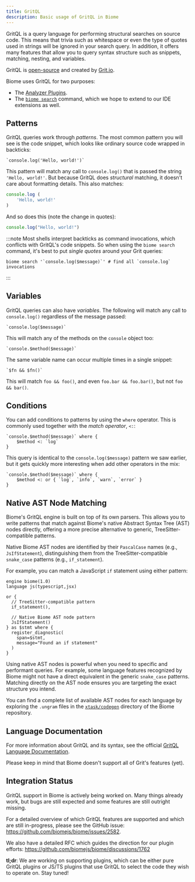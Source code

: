 ```yaml
---
title: GritQL
description: Basic usage of GritQL in Biome
---
```


GritQL is a query language for performing structural searches on source code.
This means that trivia such as whitespace or even the type of quotes used in
strings will be ignored in your search query. In addition, it offers many
features that allow you to query syntax structure such as snippets, matching,
nesting, and variables.

GritQL is [open-source](https://github.com/getgrit/gritql/) and created by [Grit.io](https://grit.io/).

Biome uses GritQL for two purposes:

- The [Analyzer Plugins](/linter/plugins).
- The [`biome search`](/reference/cli/#biome-search) command, which we hope to
  extend to our IDE extensions as well.

## Patterns

GritQL queries work through _patterns_. The most common pattern you will see is
the code snippet, which looks like ordinary source code wrapped in backticks:

```grit
`console.log('Hello, world!')`
```

This pattern will match any call to `console.log()` that is passed the string
`'Hello, world!'`. But because GritQL does _structural_ matching, it doesn't
care about formatting details. This also matches:

```js
console.log (
    'Hello, world!'
)
```

And so does this (note the change in quotes):

```js
console.log("Hello, world!")
```

:::note
Most shells interpret backticks as command invocations, which conflicts with
GritQL's code snippets. So when using the `biome search` command, it's best to
put _single quotes_ around your Grit queries:

```shell
biome search '`console.log($message)`' # find all `console.log` invocations
```
:::

## Variables

GritQL queries can also have _variables_. The following will match any call to
`console.log()` regardless of the message passed:

```grit
`console.log($message)`
```

This will match any of the methods on the `console` object too:

```grit
`console.$method($message)`
```

The same variable name can occur multiple times in a single snippet:

```grit
`$fn && $fn()`
```

This will match `foo && foo()`, and even `foo.bar && foo.bar()`, but not
`foo && bar()`.

## Conditions

You can add conditions to patterns by using the `where` operator. This is
commonly used together with the _match operator_, `<:`:

```grit
`console.$method($message)` where {
    $method <: `log`
}
```

This query is identical to the `console.log($message)` pattern we saw earlier,
but it gets quickly more interesting when add other operators in the mix:

```grit
`console.$method($message)` where {
    $method <: or { `log`, `info`, `warn`, `error` }
}
```

## Native AST Node Matching

Biome's GritQL engine is built on top of its own parsers. This allows you to write patterns that match against Biome's native Abstract Syntax Tree (AST) nodes directly, offering a more precise alternative to generic, TreeSitter-compatible patterns.

Native Biome AST nodes are identified by their `PascalCase` names (e.g., `JsIfStatement`), distinguishing them from the TreeSitter-compatible `snake_case` patterns (e.g., `if_statement`).

For example, you can match a JavaScript `if` statement using either pattern:

```grit
engine biome(1.0)
language js(typescript,jsx)

or {
  // TreeSitter-compatible pattern
  if_statement(),

  // Native Biome AST node pattern
  JsIfStatement()
} as $stmt where {
  register_diagnostic(
    span=$stmt,
    message="Found an if statement"
  )
}
```

Using native AST nodes is powerful when you need to specific and performant queries. For example, some language features recognized by Biome might not have a direct equivalent in the generic `snake_case` patterns. Matching directly on the AST node ensures you are targeting the exact structure you intend.

You can find a complete list of available AST nodes for each language by exploring the `.ungram` files in the [`xtask/codegen`](https://github.com/biomejs/biome/tree/main/xtask/codegen) directory of the Biome repository.

## Language Documentation

For more information about GritQL and its syntax, see the official
[GritQL Language Documentation](https://docs.grit.io/language/overview).

Please keep in mind that Biome doesn't support all of Grit's features (yet).

## Integration Status

GritQL support in Biome is actively being worked on. Many things already work,
but bugs are still expected and some features are still outright missing.

For a detailed overview of which GritQL features are supported and which are
still in-progress, please see the GitHub issue:
https://github.com/biomejs/biome/issues/2582.

We also have a detailed RFC which guides the direction for our plugin efforts:
https://github.com/biomejs/biome/discussions/1762

**tl;dr**: We are working on supporting plugins, which can be either pure GritQL
plugins or JS/TS plugins that use GritQL to select the code they wish to operate
on. Stay tuned!
